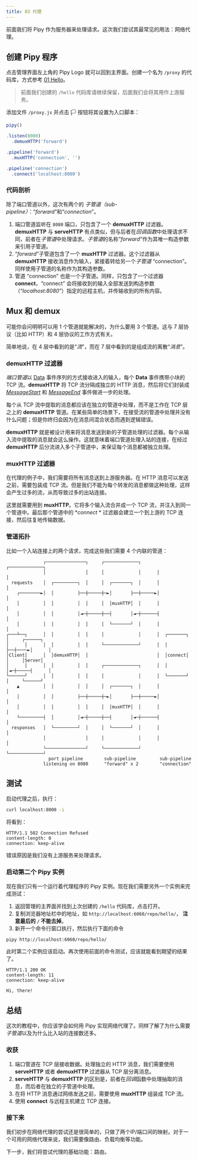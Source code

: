 ```yaml
---
title: 03 代理
---
```


前面我们将 Pipy 作为服务器来处理请求。这次我们尝试其最常见的用法：网络代理。

## 创建 Pipy 程序

点击管理界面左上角的 Pipy Logo 就可以回到主界面。创建一个名为 `/proxy` 的代码库，方式参考 [01 Hello](/tutorial/01-hello#创建-Pipy-程序)。

> 前面我们创建的 `/hello` 代码库请继续保留，后面我们会将其用作上游服务。

添加文件 `/proxy.js` 并点击 🏳 按钮将其设置为入口脚本：

```js
pipy()

.listen(8000)
  .demuxHTTP('forward')

.pipeline('forward')
  .muxHTTP('connection', '')

.pipeline('connection')
  .connect('localhost:8080')
```

### 代码剖析

除了端口管道以外，这次有两个的 *子管道（sub-pipeline）*：“*forward*”和“*connection*”。

1. 端口管道监听在 `8080` 端口，只包含了一个 **demuxHTTP** 过滤器。**demuxHTTP** 与 **serveHTTP** 有点类似，但与后者在*回调函数*中处理请求不同，前者在*子管道*中处理请求。*子管道*的名称“*forward*”作为其唯一构造参数来引用子管道。
2. “*forward*”子管道包含了一个 **muxHTTP** 过滤器。这个过滤器从 **demuxHTTP** 接收消息作为输入，紧接着转给另一个*子管道* “connection”。同样使用子管道的名称作为其构造参数。
3. 管道 “connection” 也是一个子管道。同样，只包含了一个过滤器 **connect**，“connect” 会将接收到的输入全部发送到构造参数（“*localhost:8080*”）指定的远程主机，并传输收到的所有内容。

## Mux 和 demux

可能你会问明明可以用 1 个管道就能解决的，为什么要用 3 个管道。这与 7 层协议（比如 HTTP）和 4 层协议的工作方式有关。

简单地说，在 4 层中看到的是“*流*”，而在 7 层中看到的是组成流的离散“*消息*”。

### demuxHTTP 过滤器

*端口管道*以 [Data](/reference/Data) 事件序列的方式接收进入的输入，每个 **Data** 事件携带小块的 TCP 流。**demuxHTTP** 将 TCP 流分隔成独立的 HTTP 消息，然后将它们封装成 [*MessageStart*](/reference/MessageStart) 和 [*MessageEnd*](/reference/MessageEnd) 事件做进一步的处理。

每个从 TCP 流中提取的消息都应该在独立的管道中处理，而不是工作在 TCP 层之上的 **demuxHTTP** 管道。在某些简单的场景下，在接受流的管道中处理并没有什么问题；但是你终归会因为在消息间混合状态而遇到逻辑错误。

**demuxHTTP** 就是被设计用来将消息发送到新的子管道处理的过滤器。每个从输入流中提取的消息就会这么操作。这就意味着端口管道处理入站的连接，在经过 **demuxHTTP** 后分流进入多个子管道中，来保证每个消息都被独立处理。

### muxHTTP 过滤器

在代理的例子中，我们需要将所有消息送到上游服务器。在 HTTP 消息可以发送之前，需要包装成 TCP 流。但是我们不能为每个转发的消息都做这种处理，这样会产生过多的流，从而导致过多的出站连接。

这里就需要用到 **muxHTTP**。它将多个输入流合并成一个 TCP 流，并注入到同一个管道中。最后那个管道中的 **connect* * 过滤器会建立一个到上游的 TCP 连接，然后往复地传输数据。

### 管道拓扑

比如一个入站连接上的两个请求，完成这些我们需要 4 个内联的管道：

```
              ┌───────────────┐     ┌─────────────┐      ┌─────────────┐
              │               │     │             │      │             │
  requests    │  ┌─────────┐  │     │  ┌───────┐  │      │             │
    ┌────────►│  │         ├──┼─────┼─►│       ├──┼─────►│             │
    │         │  │         │  │     │  │muxHTTP│  │      │             │
    │         │  │         │◄─┼─────┼──┤       │◄─┼──────┤             │
    │         │  │         │  │     │  └───────┘  │      │             │
┌───┴──┐      │  │         │  │     │             │      │  ┌───────┐  │     ┌──────┐
│      │      │  │         │  │     └─────────────┘      │  │       ├──┼────►│      │
│Client│      │  │demuxHTTP│  │                          │  │connect│  │     │Server│
│      │      │  │         │  │     ┌─────────────┐      │  │       │◄─┼─────┤      │
└──────┘      │  │         │  │     │             │      │  └───────┘  │     └──────┘
    ▲         │  │         │  │     │  ┌───────┐  │      │             │
    │         │  │         ├──┼─────┼─►│       ├──┼─────►│             │
    │         │  │         │  │     │  │muxHTTP│  │      │             │
    └─────────┤  │         │◄─┼─────┼──┤       │◄─┼──────┤             │
  responses   │  └─────────┘  │     │  └───────┘  │      │             │
              │               │     │             │      │             │
              └───────────────┘     └─────────────┘      └─────────────┘
                port pipeline        sub-pipeline         sub-pipeline
              listening on 8080      "forward" x 2        "connection"
```

## 测试

启动代理之后，执行：

```sh
curl localhost:8000 -i
```

将看到：

```
HTTP/1.1 502 Connection Refused
content-length: 0
connection: keep-alive
```

错误原因是我们没有上游服务来处理请求。

### 启动第二个 Pipy 实例

现在我们只有一个运行着代理程序的 Pipy 实例。现在我们需要另外一个实例来完成测试：

1. 返回管理的主界面并找到上次创建的 `/hello` 代码库，点击打开。
2. 复制浏览器地址栏中的地址，如 `http://localhost:6060/repo/hello/`， **注意最后的 `/` 不能去掉**。
3. 新开一个命令行窗口执行，然后执行下面的命令

```sh
pipy http://localhost:6060/repo/hello/
```

此时第二个实例应该启动。再次使用前面的命令测试，应该就能看到期望的结果了。

```
HTTP/1.1 200 OK
content-length: 11
connection: keep-alive

Hi, there!
```

## 总结

这次的教程中，你应该学会如何用 Pipy 实现网络代理了。同样了解了为什么需要 *子管道*以及为什么比入站的连接数还多。

### 收获

1. 端口管道在 TCP 层接收数据。处理独立的 HTTP 消息，我们需要使用 **serveHTTP** 或者 **demuxHTTP** 过滤器从 TCP 层分离消息。
2. **serveHTTP** 与 **demuxHTTP** 的区别是，前者在*回调*函数中处理抽取的消息，而后者在独立的子管道中处理。
3. 在将 HTTP 消息通过网络发送之前，需要使用 **muxHTTP** 组装成 TCP 流。
4. 使用 **connect** 与远程主机建立 TCP 连接。

### 接下来

我们初步在网络代理的尝试还是很简单的，只做了两个IP/端口间的映射。对于一个可用的网络代理来说，我们需要像路由、负载均衡等功能。

下一步，我们将尝试代理的基础功能：路由。